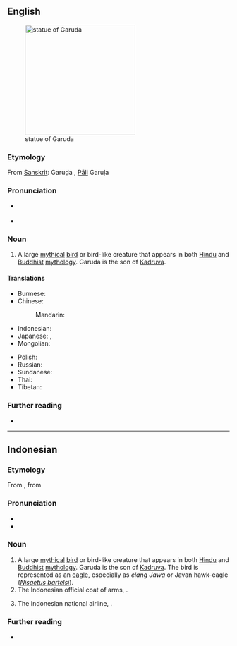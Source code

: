 {{also|Garuda}}
==English==
[[File:Belur Garuda.jpg|thumb|right|250px|statue of Garuda]]

===Etymology===
From [[w:Sanskrit|Sanskrit]]: Garuḍa {{l|sa|गरुड}}, [[w:Pali|Pāli]] Garuḷa

===Pronunciation===
* {{a|UK}} {{IPA|en|/ˈɡæɹʊdə/}}
* {{a|US}} {{IPA|en|/ɡəˈɹuːdə/}}

===Noun===
{{en-noun}}

# A large [[mythical]] [[bird]] or bird-like creature that appears in both [[w:Hindu mythology|Hindu]] and [[w:Buddhist mythology|Buddhist]] [[w:mythology|mythology]]. Garuda is the son of [[Kadruva]].

====Translations====
{{trans-top|large mythical bird in Hindu and Buddhist mythology}}
* Burmese: {{t+|my|ဂဠုန်}}
* Chinese:
*: Mandarin: {{t+|cmn|迦楼罗|sc=Hani}}
* Indonesian: {{t+|id|garuda}}
* Japanese: {{t|ja|ガルダ|tr=garuda|sc=Jpan}}, {{t+|ja|迦楼羅|tr=karura|sc=Jpan}}
* Mongolian: {{t|mn|гарьд|sc=Cyrl}}
{{trans-mid}}
* Polish: {{t+|pl|garuda|m}}
* Russian: {{t|ru|гару́да|f|sc=Cyrl}}
* Sundanese: {{t|su|dadali}}
* Thai: {{t+|th|ครุฑ}}
* Tibetan: {{t|bo|ཁྱུང}}
{{trans-bottom}}

===Further reading===
* {{pedia}}

----

==Indonesian==
{{wikipedia||lang=id}}

===Etymology===
From {{bor|id|jv|ꦒꦫꦸꦣ|t=[[eagle]]}}, from {{der|id|sa|गरुड}}

===Pronunciation===
* {{IPA|id|/ɡaruda/|}}
* {{hyphenation|id|ga|ru|da}}

===Noun===
{{head|id|noun}}
# A large [[mythical]] [[bird]] or bird-like creature that appears in both [[w:Hindu mythology|Hindu]] and [[w:Buddhist mythology|Buddhist]] [[w:mythology|mythology]]. Garuda is the son of [[Kadruva]]. The bird is represented as an [[eagle]], especially as ''elang Jawa'' or Javan hawk-eagle (''[[Nisaetus bartelsi]]'').
# The Indonesian official coat of arms, {{w|Garuda Pancasila}}.
# {{lb|id|colloquial}} The Indonesian national airline, {{w|Garuda Indonesia}}.

===Further reading===
* {{R:KBBI Daring}}